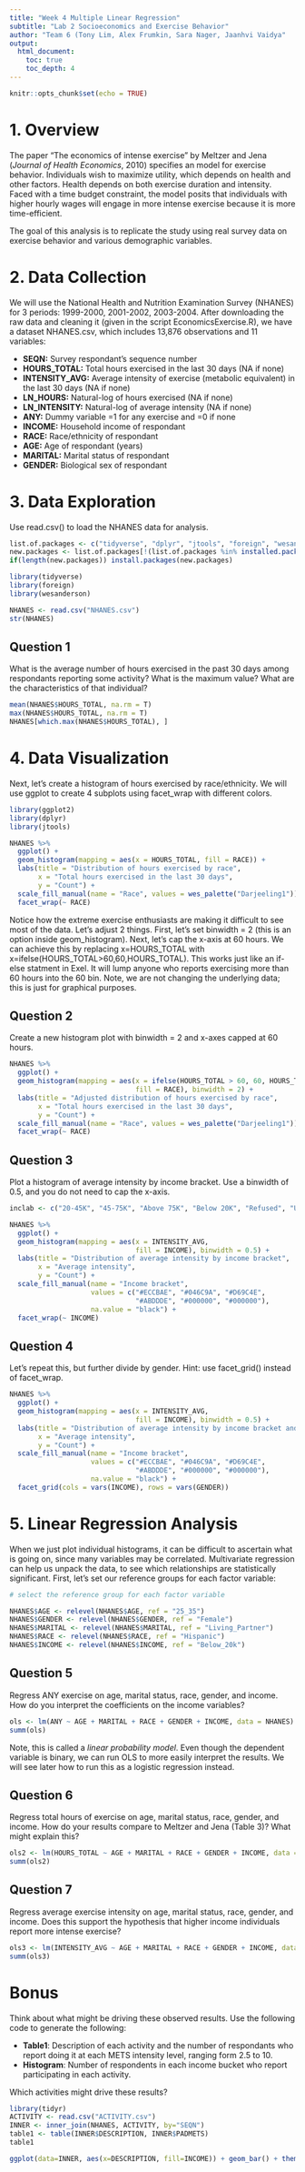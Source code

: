 ```yaml
---
title: "Week 4 Multiple Linear Regression"
subtitle: "Lab 2 Socioeconomics and Exercise Behavior"
author: "Team 6 (Tony Lim, Alex Frumkin, Sara Nager, Jaanhvi Vaidya"
output:
  html_document:
    toc: true
    toc_depth: 4
---
```


```r
knitr::opts_chunk$set(echo = TRUE)
```

# 1. Overview

The paper "The economics of intense exercise" by Meltzer and Jena (*Journal of Health Economics*, 2010) specifies an model for exercise behavior. Individuals wish to maximize utility, which depends on health and other factors. Health depends on both exercise duration and intensity. Faced with a time budget constraint, the model posits that individuals with higher hourly wages will engage in more intense exercise because it is more time-efficient.

The goal of this analysis is to replicate the study using real survey data on exercise behavior and various demographic variables.

# 2. Data Collection

We will use the National Health and Nutrition Examination Survey (NHANES) for 3 periods: 1999-2000, 2001-2002, 2003-2004. After downloading the raw data and cleaning it (given in the script EconomicsExercise.R), we have a dataset NHANES.csv, which includes 13,876 observations and 11 variables:

* **SEQN:**          Survey respondant's sequence number
* **HOURS_TOTAL:**   Total hours exercised in the last 30 days (NA if none)
* **INTENSITY_AVG:** Average intensity of exercise (metabolic equivalent) in the last 30 days (NA if none)
* **LN_HOURS:**      Natural-log of hours exercised (NA if none)
* **LN_INTENSITY:**  Natural-log of average intensity (NA if none)
* **ANY:**           Dummy variable =1 for any exercise and =0 if none
* **INCOME:**        Household income of respondant
* **RACE:**          Race/ethnicity of respondant
* **AGE:**           Age of respondant (years)
* **MARITAL:**       Marital status of respondant
* **GENDER:**        Biological sex of respondant

# 3. Data Exploration

Use read.csv() to load the NHANES data for analysis.

```r
list.of.packages <- c("tidyverse", "dplyr", "jtools", "foreign", "wesanderson")
new.packages <- list.of.packages[!(list.of.packages %in% installed.packages()[,"Package"])]
if(length(new.packages)) install.packages(new.packages)

library(tidyverse)
library(foreign)
library(wesanderson)

NHANES <- read.csv("NHANES.csv")
str(NHANES)
```

## Question 1

What is the average number of hours exercised in the past 30 days among respondants reporting some activity? What is the maximum value? What are the characteristics of that individual?

```r
mean(NHANES$HOURS_TOTAL, na.rm = T)
max(NHANES$HOURS_TOTAL, na.rm = T)
NHANES[which.max(NHANES$HOURS_TOTAL), ]
```

# 4. Data Visualization

Next, let's create a histogram of hours exercised by race/ethnicity. We will use ggplot to create 4 subplots using facet_wrap with different colors.

```r
library(ggplot2)
library(dplyr)
library(jtools)

NHANES %>%
  ggplot() +
  geom_histogram(mapping = aes(x = HOURS_TOTAL, fill = RACE)) + 
  labs(title = "Distribution of hours exercised by race",
       x = "Total hours exercised in the last 30 days",
       y = "Count") +
  scale_fill_manual(name = "Race", values = wes_palette("Darjeeling1")) +
  facet_wrap(~ RACE)
```

Notice how the extreme exercise enthusiasts are making it difficult to see most of the data. Let's adjust 2 things. First, let's set binwidth = 2 (this is an option inside geom_histogram). Next, let's cap the x-axis at 60 hours. We can achieve this by replacing x=HOURS_TOTAL with x=ifelse(HOURS_TOTAL>60,60,HOURS_TOTAL). This works just like an if-else statment in Exel. It will lump anyone who reports exercising more than 60 hours into the 60 bin. Note, we are not changing the underlying data; this is just for graphical purposes.

## Question 2
Create a new histogram plot with binwidth = 2 and x-axes capped at 60 hours.

```r
NHANES %>%
  ggplot() +
  geom_histogram(mapping = aes(x = ifelse(HOURS_TOTAL > 60, 60, HOURS_TOTAL), 
                               fill = RACE), binwidth = 2) + 
  labs(title = "Adjusted distribution of hours exercised by race",
       x = "Total hours exercised in the last 30 days",
       y = "Count") +
  scale_fill_manual(name = "Race", values = wes_palette("Darjeeling1")) +
  facet_wrap(~ RACE)
```

## Question 3

Plot a histogram of average intensity by income bracket. Use a binwidth of 0.5, and you do not need to cap the x-axis.

```r
inclab <- c("20-45K", "45-75K", "Above 75K", "Below 20K", "Refused", "Unsure", "NA")

NHANES %>%
  ggplot() +
  geom_histogram(mapping = aes(x = INTENSITY_AVG, 
                               fill = INCOME), binwidth = 0.5) + 
  labs(title = "Distribution of average intensity by income bracket",
       x = "Average intensity",
       y = "Count") +
  scale_fill_manual(name = "Income bracket", 
                    values = c("#ECCBAE", "#046C9A", "#D69C4E", 
                               "#ABDDDE", "#000000", "#000000"),
                    na.value = "black") +
  facet_wrap(~ INCOME)
```

## Question 4

Let's repeat this, but further divide by gender. Hint: use facet_grid() instead of facet_wrap.

```r
NHANES %>%
  ggplot() +
  geom_histogram(mapping = aes(x = INTENSITY_AVG, 
                               fill = INCOME), binwidth = 0.5) + 
  labs(title = "Distribution of average intensity by income bracket and gender",
       x = "Average intensity",
       y = "Count") +
  scale_fill_manual(name = "Income bracket", 
                    values = c("#ECCBAE", "#046C9A", "#D69C4E",
                               "#ABDDDE", "#000000", "#000000"),
                    na.value = "black") +
  facet_grid(cols = vars(INCOME), rows = vars(GENDER))
```

# 5. Linear Regression Analysis

When we just plot individual histograms, it can be difficult to ascertain what is going on, since many variables may be correlated. Multivariate regression can help us unpack the data, to see which relationships are statistically significant. First, let's set our reference groups for each factor variable:

```r
# select the reference group for each factor variable

NHANES$AGE <- relevel(NHANES$AGE, ref = "25_35")
NHANES$GENDER <- relevel(NHANES$GENDER, ref = "Female")
NHANES$MARITAL <- relevel(NHANES$MARITAL, ref = "Living_Partner")
NHANES$RACE <- relevel(NHANES$RACE, ref = "Hispanic")
NHANES$INCOME <- relevel(NHANES$INCOME, ref = "Below_20k")
```

## Question 5

Regress ANY exercise on age, marital status, race, gender, and income. How do you interpret the coefficients on the income variables?

```r
ols <- lm(ANY ~ AGE + MARITAL + RACE + GENDER + INCOME, data = NHANES)
summ(ols)
```

Note, this is called a *linear probability model*. Even though the dependent variable is binary, we can run OLS to more easily interpret the results. We will see later how to run this as a logistic regression instead.

## Question 6

Regress total hours of exercise on age, marital status, race, gender, and income. How do your results compare to Meltzer and Jena (Table 3)? What might explain this?

```r
ols2 <- lm(HOURS_TOTAL ~ AGE + MARITAL + RACE + GENDER + INCOME, data = NHANES)
summ(ols2)
```

## Question 7

Regress average exercise intensity on age, marital status, race, gender, and income. Does this support the hypothesis that higher income individuals report more intense exercise?

```r
ols3 <- lm(INTENSITY_AVG ~ AGE + MARITAL + RACE + GENDER + INCOME, data = NHANES)
summ(ols3)
```

# Bonus

Think about what might be driving these observed results. Use the following code to generate the following:

* **Table1**: Description of each activity and the number of respondants who report doing it at each METS intensity level, ranging form 2.5 to 10.
* **Histogram**: Number of respondents in each income bucket who report participating in each activity.

Which activities might drive these results?

```r
library(tidyr)
ACTIVITY <- read.csv("ACTIVITY.csv")
INNER <- inner_join(NHANES, ACTIVITY, by="SEQN")
table1 <- table(INNER$DESCRIPTION, INNER$PADMETS)
table1
```

```r
ggplot(data=INNER, aes(x=DESCRIPTION, fill=INCOME)) + geom_bar() + theme(axis.text.x = element_text(angle = 90, hjust = 1, vjust = 0.5))
```
